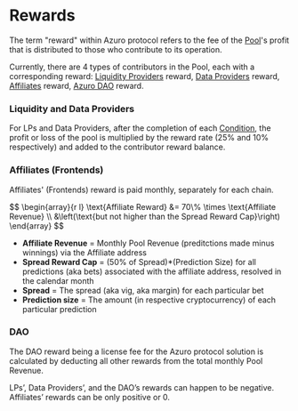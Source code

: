 
# Rewards


The term "reward" within Azuro protocol refers to the fee of the [Pool](/concepts/protocol/pools)'s profit that is distributed to those who contribute to its operation.

Currently, there are 4 types of contributors in the Pool, each with a corresponding reward: [Liquidity Providers](/contracts/lp) reward, [Data Providers](/concepts/basic/data-providers) reward, [Affiliates](/concepts/basic/affiliates) reward, [Azuro DAO](/concepts/azuro-dao/overview) reward.

### Liquidity and Data Providers

For LPs and Data Providers, after the completion of each [Condition](/concepts/protocol/conditions), the profit or loss of the pool is multiplied by the reward rate (25% and 10% respectively) and added to the contributor reward balance.

### Affiliates (Frontends)

Affiliates' (Frontends) reward is paid monthly, separately for each chain.

<Formula>
$$
\begin{array}{r l}
\text{Affiliate Reward} &= 70\% \times \text{Affiliate Revenue} \\
&\left(\text{but not higher than the Spread Reward Cap}\right)
\end{array}
$$
</Formula>

- **Affiliate Revenue** = Monthly Pool Revenue (preditctions made minus winnings) via the Affiliate address
- **Spread Reward Cap** = (50% of Spread)*(Prediction Size) for all predictions (aka bets) associated with the affiliate address, resolved in the calendar month
- **Spread** = The spread (aka vig, aka margin) for each particular bet
- **Prediction size** = The amount (in respective cryptocurrency) of each particular prediction


### DAO

The DAO reward being a license fee for the Azuro protocol solution is calculated by deducting all other rewards from the total monthly Pool Revenue.

<Callout type="info">
LPs’, Data Providers’, and the DAO’s rewards can happen to be negative. 
Affiliates’ rewards can be only positive or 0.
</Callout>